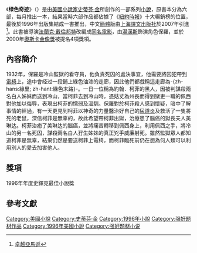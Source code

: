 {{Otheruses|subject=1996年的文字作品|other=1999年的電影|绿色奇迹 (電影)}}
{{noteTA
|G1=Show
|G2=StephenKing
|T=zh-hans:绿色奇迹; zh-hk:綠里奇蹟; zh-tw:綠色奇蹟;
|1=zh-hans:绿色奇迹; zh-hk:綠里奇蹟; zh-tw:綠色奇蹟;
|2=zh-hans:柯菲; zh-hant:考菲; zh-tw:考菲;
|3=zh-hans:佩西; zh-hant:波希; zh-tw:波希;
|4=zh-hans:美琳達; zh-hant:瑪琳達; zh-tw:瑪琳達;
|5=zh-hans:湯漢斯; zh-hant:湯姆·漢克斯; zh-tw:湯姆·漢克斯;
|6=zh-hans:弗蘭克·達拉伯恩特; zh-hant:法蘭克·戴倫邦特; zh-tw法蘭克·戴倫邦特;
}}
{{infobox Book | <!-- See Wikipedia:WikiProject_Novels or Wikipedia:WikiProject_Books -->
| name             = 绿色奇迹
| title_orig       ='''''The Green Mile'''''
| image            = [[File:The_Green_Mile_movie.jpg|200px]]
| author           = [[史蒂芬·金|史蒂芬·金]]
| translator       = {{flagicon|TWN}}[[黃芳田|黃芳田]]<br>{{flagicon|China}}[[張琼|張琼]]、[[張沖|張沖]]
| cover_artist     = 
| country          = {{flagicon|USA}}[[美國|美國]]
| language         = {{flagicon|USA}}[[英文|英文]]<br>{{flagicon|TWN}}[[繁體中文|繁體中文]]<br>{{flagicon|China}}[[簡體中文|簡體中文]]
| genre            = [[悬疑|悬疑]]
| publisher        = {{flagicon|USA}}[[新美國文庫|新美國文庫]]<br>{{flagicon|TWN}}[[遠流出版社|遠流出版社]]<br>{{flagicon|China}}[[上海譯文出版社|上海譯文出版社]]
| release_date     = {{flagicon|USA}}1996年3月28日<br>{{flagicon|TWN}}2007年6月1日<br>{{flagicon|China}}2007年9月
| media_type       = 平裝
| pages            = 443頁
| isbn             = ISBN 978-7-5327-4378-0
}}
《'''绿色奇迹'''》（{{lang-en|''The Green Mile''}}）是由[[美國|美國]][[小說家|小說家]][[史蒂芬·金|史蒂芬·金]]所創作的一部系列[[小說|小說]]，原書本分為六部，每月推出一本，結果當時六部作品都佔據了《[[紐約時報|紐約時報]]》十大暢銷榜的位置，最後於1996年出版集結成一書推出，中文[[簡體|簡體]]版由[[上海譯文出版社|上海譯文出版社]]於2007年引進<ref>[http://www.amazon.cn/dp/bkbk741832 卓越亞馬遜]</ref>。此書被導演[[法蘭克·戴倫邦特|法蘭克·戴倫邦特]]改編成[[綠里奇蹟_(電影)|同名電影]]，由[[湯漢斯|湯漢斯]]飾演角色保羅，並於2000年[[奧斯卡金像獎|奧斯卡金像獎]]被提名4項獎項。

==內容簡介==
1932年，保羅是冷山監獄的看守員，他負責死囚的處決事宜，他需要將囚犯帶到[[電椅|電椅]]上，途中會经过一段鋪上綠色油漆的走廊，因此他們都戲稱這走廊為-{zh-hans:綠里; zh-hant:綠色末路}-。一日一位稱為約翰．柯菲的黑人，因被判謀殺兩名白人姊妹而送到冷山，當柯菲去到冷山時，憑姑丈為州長而得到狱吏一職的佩西對他加以侮辱，表現出柯菲的懦弱及溫馴。保羅對於柯菲殺人感到懷疑，暗中了解事情的經過，有一天更見到柯菲以神奇的力量醫治好自己的[[尿道炎|尿道炎]]及救活了一隻將死的老鼠，深信柯菲是無辜的，故此希望帶柯菲出獄，治療患了腦癌的獄長夫人美琳达。柯菲治癒了美琳达的腦癌，並將痛苦轉移到佩西身上，利用佩西之手，將冷山的另一名死囚，謀殺兩名白人孖生姊妹的真正兇手威廉射死。雖然監獄眾人都知道柯菲是無辜，結果仍然是要送柯菲上電椅，而柯菲臨死前仍在想為何人類可以利用別人的愛去加害他人。

==獎項==
1996年年度史鐸克最佳小說獎
==參考文獻==
{{Reflist}}

{{史蒂芬·金}}

{{DEFAULTSORT:The Green Mile}}
[[Category:美國小說|Category:美國小說]]
[[Category:史蒂芬·金|Category:史蒂芬·金]]
[[Category:1996年小說|Category:1996年小說]]
[[Category:强奸题材作品|Category:强奸题材作品]]
[[Category:1996年美國小說|Category:1996年美國小說]]
[[Category:强奸题材小说|Category:强奸题材小说]]